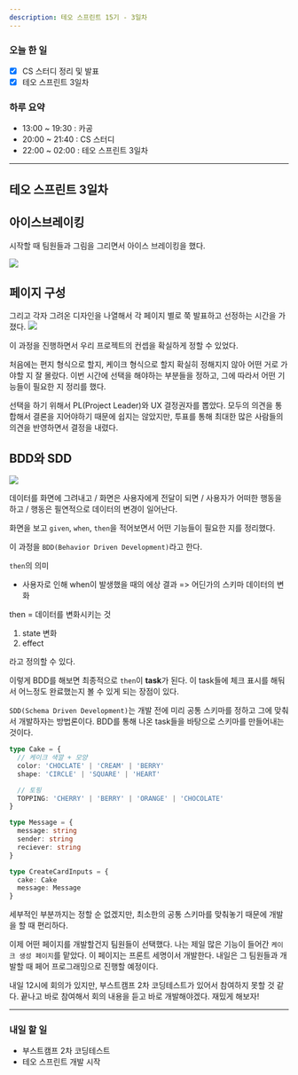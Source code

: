 ```yaml
---
description: 테오 스프린트 15기 - 3일차
---
```


### 오늘 한 일

- [x] CS 스터디 정리 및 발표
- [x] 테오 스프린트 3일차

### 하루 요약

- 13:00 ~ 19:30 : 카공
- 20:00 ~ 21:40 : CS 스터디
- 22:00 ~ 02:00 : 테오 스프린트 3일차

---

## 테오 스프린트 3일차

## 아이스브레이킹

시작할 때 팀원들과 그림을 그리면서 아이스 브레이킹을 했다.

![](/log/23.06/06.22/sprint-1.png)

## 페이지 구성

그리고 각자 그려온 디자인을 나열해서 각 페이지 별로 쭉 발표하고 선정하는 시간을 가졌다.
![](/log/23.06/06.22/sprint-2.png)

이 과정을 진행하면서 우리 프로젝트의 컨셉을 확실하게 정할 수 있었다.

처음에는 편지 형식으로 할지, 케이크 형식으로 할지 확실히 정해지지 않아 어떤 거로 가야할 지 잘 몰랐다. 이번 시간에 선택을 해야하는 부분들을 정하고, 그에 따라서 어떤 기능들이 필요한 지 정리를 했다.

선택을 하기 위해서 PL(Project Leader)와 UX 결정권자를 뽑았다. 모두의 의견을 통합해서 결론을 지어야하기 때문에 쉽지는 않았지만, 투표를 통해 최대한 많은 사람들의 의견을 반영하면서 결정을 내렸다.

## BDD와 SDD

![](/log/23.06/06.22/sprint-3.png)

데이터를 화면에 그려내고 / 화면은 사용자에게 전달이 되면 / 사용자가 어떠한 행동을 하고 / 행동은 필연적으로 데이터의 변경이 일어난다.

화면을 보고 `given`, `when`, `then`을 적어보면서 어떤 기능들이 필요한 지를 정리했다.

이 과정을 `BDD(Behavior Driven Development)`라고 한다.

`then`의 의미

- 사용자로 인해 when이 발생했을 때의 에상 결과 => 어딘가의 스키마 데이터의 변화

then = 데이터를 변화시키는 것

1. state 변화
2. effect

라고 정의할 수 있다.

이렇게 BDD를 해보면 최종적으로 `then`이 **task**가 된다. 이 task들에 체크 표시를 해둬서 어느정도 완료했는지 볼 수 있게 되는 장점이 있다.

`SDD(Schema Driven Development)`는 개발 전에 미리 공통 스키마를 정하고 그에 맞춰서 개발하자는 방법론이다. BDD를 통해 나온 task들을 바탕으로 스키마를 만들어내는 것이다.

```ts
type Cake = {
  // 케이크 색깔 + 모양
  color: 'CHOCLATE' | 'CREAM' | 'BERRY'
  shape: 'CIRCLE' | 'SQUARE' | 'HEART'

  // 토핑
  TOPPING: 'CHERRY' | 'BERRY' | 'ORANGE' | 'CHOCOLATE'
}

type Message = {
  message: string
  sender: string
  reciever: string
}

type CreateCardInputs = {
  cake: Cake
  message: Message
}
```

세부적인 부분까지는 정할 순 없겠지만, 최소한의 공통 스키마를 맞춰놓기 때문에 개발을 할 때 편리하다.

이제 어떤 페이지를 개발할건지 팀원들이 선택했다. 나는 제일 많은 기능이 들어간 `케이크 생성 페이지`를 맡았다. 이 페이지는 프론트 세명이서 개발한다. 내일은 그 팀원들과 개발할 때 페어 프로그래밍으로 진행할 예정이다.

내일 12시에 회의가 있지만, 부스트캠프 2차 코딩테스트가 있어서 참여하지 못할 것 같다. 끝나고 바로 참여해서 회의 내용을 듣고 바로 개발해야겠다. 재밌게 해보자!

---

### 내일 할 일

- 부스트캠프 2차 코딩테스트
- 테오 스프린트 개발 시작
